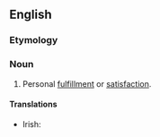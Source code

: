 ==English==

===Etymology===
{{prefix|en|self|fulfillment}}

===Noun===
{{en-noun|~}}

# Personal [[fulfillment]] or [[satisfaction]].

====Translations====
{{trans-top|personal fulfillment}}
* Irish: {{t|ga|féin-chomhlíonadh|m}}
{{trans-mid}}
{{trans-bottom}}